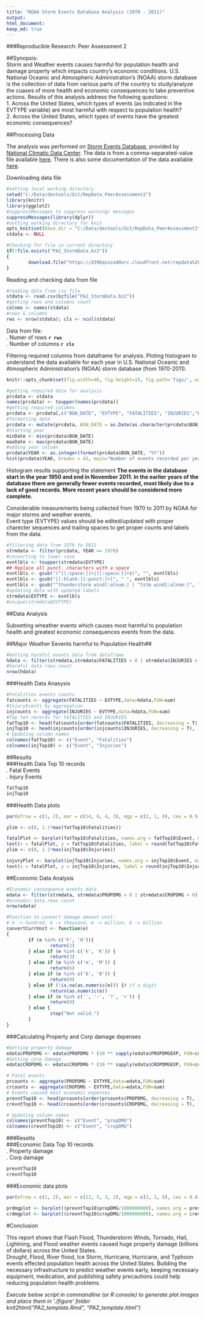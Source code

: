 ```yaml
---
title: "NOAA Storm Events Database Analysis (1970 - 2011)"
output: 
html_document:
keep_md: true
---
```

###Reproducible Research: Peer Assessment 2       

##Synopsis:    
Storm and Weather events causes harmful for population health and damage property which impacts country's economic conditions. U.S. National Oceanic and Atmospheric Administration's (NOAA) storm database is the 
collection of data from various parts of the country to study/analyze the cuases of more health and economic consequences to take preventive actions.  Results of this analysis address the following questions:  
1. Across the United States, which types of events (as indicated in the EVTYPE variable) are most harmful with respect to population health?  
2. Across the United States, which types of events have the greatest economic consequences?  

##Processing Data     

The analysis was performed on [Storm Events Database]("http://www.ncdc.noaa.gov/stormevents/ftp.jsp"), provided by [National Climatic Data Center]("http://www.ncdc.noaa.gov/"). The data is from a comma-separated-value file available [here]("https://d396qusza40orc.cloudfront.net/repdata%2Fdata%2FStormData.csv.bz2"). There is also some documentation of the data available [here]("https://d396qusza40orc.cloudfront.net/repdata%2Fpeer2_doc%2Fpd01016005curr.pdf").  

Downloading data file
```r
#setting local working directory
setwd("C:/Data/devtools/Git/RepData_PeerAssessment2")
library(knitr)
library(ggplot2)
#suppressMessages to suppress warning/ messages
suppressMessages(library(dplyr))
#setting working directory for knit
opts_knit$set(base.dir = "C:/Data/devtools/Git/RepData_PeerAssessment2")
stdata <- NULL
```
```r
#Checking for file in current directory
if(!file.exists("PA2_StormData.bz2"))
{
        download.file("https://d396qusza40orc.cloudfront.net/repdata%2Fdata%2FStormData.csv.bz2",destfile = "PA2_StormData.bz2",mode = "wb")
}

```  
Reading and checking data from file  
```r
#reading data from csv file
stdata <- read.csv(bzfile("PA2_StormData.bz2"))
#getting rows and columns count
colnms <- names(stdata)
#rows & columns
rws <- nrow(stdata); cls <- ncol(stdata)

```

Data from file:    
. Numer of rows **`r rws`**   
. Number of columns **`r cls`**  

Filtering required columns from dataframe for analysis. Ploting histogram to understand the data available for each year in U.S. National Oceanic and Atmospheric Administration's (NOAA) storm database (from 1970-2011). 

```r
knitr::opts_chunk$set(fig.width=40, fig.height=15, fig.path='figs/', warning=FALSE, message=FALSE)
```

```r
#getting required data for analysis
prcdata <- stdata
names(prcdata) <- toupper(names(prcdata))
#getting required columns
prcdata <- prcdata[,c("BGN_DATE", "EVTYPE", "FATALITIES", "INJURIES","PROPDMG","PROPDMGEXP","CROPDMG","CROPDMGEXP")]
#formatting date
prcdata <- mutate(prcdata, BGN_DATE = as.Date(as.character(prcdata$BGN_DATE), "%m/%d/%Y"))
#Starting year
minDate <- min(prcdata$BGN_DATE)
maxDate <- max(prcdata$BGN_DATE)
#adding year column
prcdata$YEAR <- as.integer(format(prcdata$BGN_DATE, "%Y"))
hist(prcdata$YEAR, breaks = 45, main="Number of events recorded per year", xlab="Year", ylab="Number of events")
```


Histogram results supporting the statement **The events in the database start in the year 1950 and end in November 2011. In the earlier years of the database there are generally fewer events recorded, most likely due to a lack of good records. More recent years should be considered more complete.**

Considerable measurements being collected from 1970 to 2011 by NOAA for major storms  and weather events.  
Event type (EVTYPE) values should be edited/updated with proper charecter sequences and trailing spaces to get proper counts and labels from the data.  

```r
#filtering data from 1970 to 2011
strmdata <- filter(prcdata, YEAR >= 1970)
#converting to lower case
evntlbls <- toupper(strmdata$EVTYPE)
## Replace all punct. characters with a space
evntlbls <- gsub("(^[[:space:]]+|[[:space:]]+$)", "", evntlbls)
evntlbls <- gsub("[[:blank:][:punct:]+]", " ", evntlbls)
evntlbls <- gsub("^thunderstorm wind[:alnum:] | ^tstm wind[:alnum:]", "thunderstorm wind", evntlbls)
#updating data with updated labels
strmdata$EVTYPE <- evntlbls
#unique(strmdata$EVTYPE)
```  

##Data Analysis  

Subsetting wheather events which causes most harmful to population health and greatest economic consequences events from the data.  

##Major Weather Eevents harmful to Population Health##   
```r
#Getting harmful events data from dataframe
hdata <- filter(strmdata,strmdata$FATALITIES > 0 | strmdata$INJURIES > 0)
#harmful data rows count
nrow(hdata)
```

###Health Data Anasysis  

```r
#Fatalities events counts
fatcounts <- aggregate(FATALITIES ~ EVTYPE,data=hdata,FUN=sum)
#InjuryEvents by aggregation
injcounts <- aggregate(INJURIES ~ EVTYPE,data=hdata,FUN=sum)
#Top ten records for FATALITIES and INJURIES
fatTop10 <- head(fatcounts[order(fatcounts$FATALITIES, decreasing = T), ], 10)
injTop10 <- head(injcounts[order(injcounts$INJURIES, decreasing = T), ], 10)
# Updating column names
colnames(fatTop10) <- c("Event", "Fatalities")
colnames(injTop10) <- c("Event", "Injuries")
```
##Results  
###Health Data Top 10 records   
. Fatal Events    
. Injury Events    


```r
fatTop10
injTop10
```

###Health Data plots  

```r
par(mfrow = c(1, 2), mar = c(14, 6, 4, 3), mgp = c(2, 1, 0), cex = 0.9)

ylim <- c(0, 1.1*max(fatTop10$Fatalities))

fatalPlot <- barplot(fatTop10$Fatalities, names.arg = fatTop10$Event, main = 'Top 10 events for fatalities', ylab = 'Number of fatalities', ylim = ylim)
text(x = fatalPlot, y = fatTop10$Fatalities, label = round(fatTop10$Fatalities, 0), pos = 3, cex = 0.8)
ylim <- c(0, 1.1*max(injTop10$Injuries))

injuryPlot <- barplot(injTop10$Injuries, names.arg = injTop10$Event, main = 'Top 10 events for injuries', ylab = 'Number of injuries', ylim = ylim)
text(x = fatalPlot, y = injTop10$Injuries, label = round(injTop10$Injuries, 0), pos = 3, cex = 0.8)

```

##Economic Data Analysis  

```r
#Economic consequence events data
edata <- filter(strmdata, strmdata$PROPDMG > 0 | strmdata$CROPDMG > 0)
#economic data rows count
nrow(edata)
```

```r
#Function to convert damage amount unit:
# h -> hundred, k -> thousand, m -> million, b -> billion
convertCurrUnit <- function(e) 
{
        if (e %in% c('h', 'H')){
                return(2)
        } else if (e %in% c('k', 'K')) {
                return(3)
        } else if (e %in% c('m', 'M')) {
                return(6)
        } else if (e %in% c('b', 'B')) {
                return(9)
        } else if (!is.na(as.numeric(e))) {# if a digit
                return(as.numeric(e))
        } else if (e %in% c('', '-', '?', '+')) {
                return(0)
        } else {
                stop("Not valid.")
        }
}
```

###Calculating Property and Corp damage dxpenses  

```r
#Getting property damage
edata$PROPDMG <- edata$PROPDMG * (10 ** sapply(edata$PROPDMGEXP, FUN=convertCurrUnit))
#Getting corp damage 
edata$CROPDMG <- edata$CROPDMG * (10 ** sapply(edata$CROPDMGEXP, FUN=convertCurrUnit))
```


```r
# Fatal events
prcounts <- aggregate(PROPDMG ~ EVTYPE,data=edata,FUN=sum)
crcounts <- aggregate(CROPDMG ~ EVTYPE,data=edata,FUN=sum)
# Events caused most economic expenses
prevntTop10 <- head(prcounts[order(prcounts$PROPDMG, decreasing = T), ], 10)
crevntTop10 <- head(crcounts[order(crcounts$CROPDMG, decreasing = T), ], 10)

# Updating column names
colnames(prevntTop10) <- c("Event", "propDMG")
colnames(crevntTop10) <- c("Event", "cropDMG")
```  
###Reselts  
###Economic Data Top 10 records    
. Property damage    
. Corp damage  

```r
prevntTop10
crevntTop10 
```  
###Economic data plots  

```r
par(mfrow = c(1, 2), mar = c(12, 5, 3, 2), mgp = c(3, 1, 0), cex = 0.8, las = 3)

prdmgplot <- barplot((prevntTop10$propDMG/1000000000), names.arg = prevntTop10$Event, main = 'Top 10 events for fatalities', ylab = 'Number of fatalities (Billions)', log="y")
crdmgplot <- barplot((crevntTop10$cropDMG/1000000000), names.arg = crevntTop10$Event, main = 'Top 10 events for injuries', ylab = 'Number of injuries (Billions)', log="y")
```  

#Conclusion  

This report shows that Flash Flood, Thunderstorm Winds, Tornado, Hail, Lightning, and Flood weather events caused huge property damage (billions of dollars) across the United States.  
Drought, Flood, River flood, Ice Storm, Hurricane, Hurricane, and Typhoon events effected population health across the United States. Building the necessary infrastructure to predict weather events early, keeping necessary equipment, medication, and publishing safety precautions could help reducing population health problems.


*Execute below script in commandline (or R console) to generate plot images and place them in './figure' folder  
knit2html("PA2_template.Rmd", "PA2_template.html")*  

